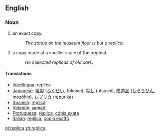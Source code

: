 ==English==
===Noun===
#an exact copy.
#:''The statue on the museum floor is but a replica''.
#a copy made at a smaller scale of the original.
#:''He collected replicas of old cars''.

==== Translations ====
*[[Interlingua]]: replica
*[[Japanese]]: [[複製]] ([[ふくせい]], fukusei), [[写し]] (utsushi), [[模造品]] ([[もぞうひん]], mozōhin), [[レプリカ]] (repurika)
*[[Spanish]]: [[réplica]]
*[[Volapük]]: [[samäd]]
*[[Portuguese]]: [[réplica]], [[cópia exata]]
*[[Italian]]: [[replica]], [[copia esatta]]

[[pl:replica]]
[[zh:replica]]